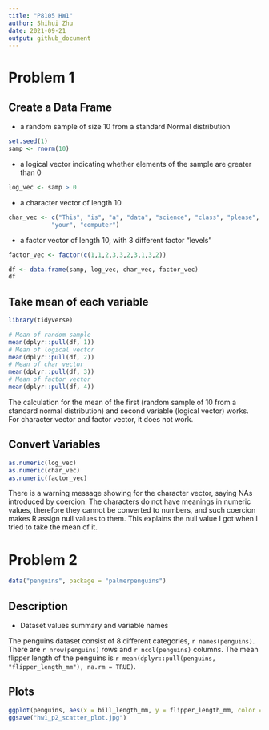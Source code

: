 ```yaml
---
title: "P8105 HW1"
author: Shihui Zhu
date: 2021-09-21
output: github_document
---
```


# Problem 1

## Create a Data Frame
* a random sample of size 10 from a standard Normal distribution
```r
set.seed(1)
samp <- rnorm(10)
```

* a logical vector indicating whether elements of the sample are greater than 0
```r
log_vec <- samp > 0
```

* a character vector of length 10
```r
char_vec <- c("This", "is", "a", "data", "science", "class", "please", "bring", 
            "your", "computer")
```

* a factor vector of length 10, with 3 different factor “levels”
```r
factor_vec <- factor(c(1,1,2,3,3,2,3,1,3,2))
```


```r
df <- data.frame(samp, log_vec, char_vec, factor_vec)
df
```

## Take mean of each variable
```r
library(tidyverse)
```

```r
# Mean of random sample
mean(dplyr::pull(df, 1))
# Mean of logical vector
mean(dplyr::pull(df, 2))
# Mean of char vector
mean(dplyr::pull(df, 3))
# Mean of factor vector
mean(dplyr::pull(df, 4))
```

The calculation for the mean of the first (random sample of 10 from a standard normal distribution) and second variable (logical vector) works. For 
character vector and factor vector, it does not work. 

## Convert Variables
```r
as.numeric(log_vec)
as.numeric(char_vec)
as.numeric(factor_vec)
```

There is a warning message showing for the character vector, saying NAs 
introduced by coercion. The characters do not have meanings in numeric values, 
therefore they cannot be converted to numbers, and such coercion makes R 
assign null values to them. This explains the null value I got when I tried to 
take the mean of it. 

# Problem 2
```r
data("penguins", package = "palmerpenguins")
```
## Description
* Dataset values summary and variable names

The penguins dataset consist of 8 different categories, `r names(penguins)`. There are `r nrow(penguins)` rows and `r ncol(penguins)` columns. The mean flipper length of the penguins is `r mean(dplyr::pull(penguins, "flipper_length_mm"), na.rm = TRUE)`.

## Plots
```r
ggplot(penguins, aes(x = bill_length_mm, y = flipper_length_mm, color = species)) + geom_point() + xlab("Bill Length (mm)") + ylab("Flipper Length (mm)") + ggtitle("Scatter Plot of Flipper Length v.s. Bill Length")
ggsave("hw1_p2_scatter_plot.jpg")
```
